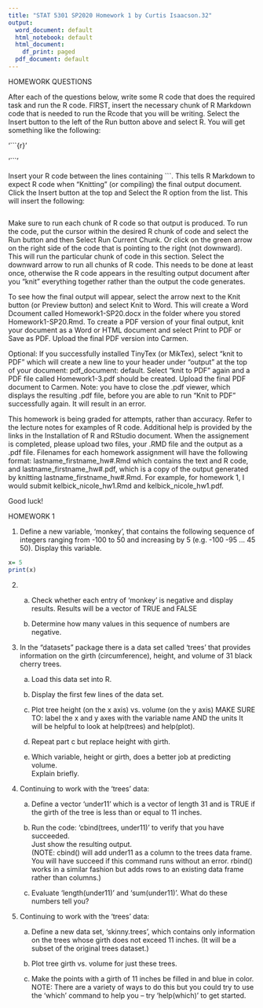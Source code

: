 ---
title: "STAT 5301 SP2020 Homework 1 by Curtis Isaacson.32"
output:
  word_document: default
  html_notebook: default
  html_document:
    df_print: paged
  pdf_document: default
---


 HOMEWORK QUESTIONS 


After each of the questions below, write some R code that does the required task
and run the R code.  FIRST, insert the necessary chunk of R Markdown code that is needed to run the Rcode that you will be writing.  Select the Insert button to the left of the Run button above and select R.  You will get something like the following:
 

'```{r}'

'```'

Insert your R code between the lines containing ```.  This tells R Markdown to expect R code when "Knitting" (or compiling) the final output document.  Click the Insert button at the top and Select the R option from the list.  This will insert the following:

```{r}

```


Make sure to run each chunk of R code so that output is produced. To run the code, put the cursor within the desired R chunk of code and select the Run button and then Select Run Current Chunk.   Or click on the green arrow on the right side of the code that is pointing to the right (not downward).  This will run the particular chunk of code in this section.  Select the downward arrow to run all chunks of R code.   This needs to be done at least once, otherwise the R code appears in the resulting output document after you "knit" everything together rather than the output the code generates. 

To see how the final output will appear, select the arrow next to the Knit button (or Preview button) and select Knit to Word.  This will create a Word Dcoument called Homework1-SP20.docx in the folder where you stored Homework1-SP20.Rmd.  To create a PDF version of your final output, knit your document as a Word or HTML document and select Print to PDF or Save as PDF.  Upload the final PDF version into Carmen.
 
Optional:  If you successfully installed TinyTex (or MikTex), select "knit to PDF" which will create a new line to your header under "output" at the top of your document:  pdf_document: default.  Select "knit to PDF"  again and a PDF file called Homework1-3.pdf should be created. Upload the final PDF document to Carmen.  Note:  you have to close the .pdf viewer, which displays the resulting .pdf file, before you are able to run "Knit to PDF" successfully again.  It will result in an error.

This homework is being graded for attempts, rather than accuracy.  Refer to the lecture notes for examples of R code. Additional help is provided by the links in the Installation of R and RStudio document.  When the assignement is completed, please upload two files, your .RMD file and the output as a .pdf file. Filenames for each homework assignment will have the following format:  lastname_firstname_hw#.Rmd which contains the text and R code, and lastname_firstname_hw#.pdf, which is a copy of the output generated by knitting lastname_firstname_hw#.Rmd.  For example, for homework 1, I would submit kelbick_nicole_hw1.Rmd and kelbick_nicole_hw1.pdf.

Good luck!


HOMEWORK 1

 1. Define a new variable, 'monkey', that contains the following sequence of
    integers ranging from -100 to 50 and increasing by 5 (e.g. -100 -95 ... 45 50).
    Display this variable.

```{r}

x= 5
print(x)


```


 2. a. Check whether each entry of 'monkey' is negative and display results.
       Results will be a vector of TRUE and FALSE

    b. Determine how many values in this sequence of numbers are negative.

 3. In the "datasets" package there is a data set called 'trees' that
    provides information on the girth (circumference), height, and volume of 31 
    black cherry trees.
    a. Load this data set into R.

    b. Display the first few lines of the data set.

    c. Plot tree height (on the x axis) vs. volume (on the y axis)
       MAKE SURE TO: label the x and y axes with the variable name AND the units
       It will be helpful to look at help(trees) and help(plot).

    d. Repeat part c but replace height with girth.

    e. Which variable, height or girth, does a better job at predicting volume.  
       Explain briefly.

 4. Continuing to work with the 'trees' data:
    a. Define a vector 'under11' which is a vector of length 31 and is TRUE
       if the girth of the tree is less than or equal to 11 inches.

    b. Run the code: 'cbind(trees, under11)' to verify that you have succeeded.  
       Just show the resulting output.  
       (NOTE:  cbind() will add under11 as a column to the trees data frame.  You
       will have succeed if this command runs without an error.  rbind() works in
       a similar fashion but adds rows to an existing data frame rather than 
       columns.)

    c. Evaluate 'length(under11)' and 'sum(under11)'.  What do these numbers tell 
       you?

 5. Continuing to work with the 'trees' data:
    a. Define a new data set, 'skinny.trees', which contains only information on 
       the trees whose girth does not exceed 11 inches.  (It will be a subset of 
       the original trees dataset.)

    b. Plot tree girth vs. volume for just these trees.

    c. Make the points with a girth of 11 inches be filled in and blue in color.
       NOTE: There are a variety of ways to do this but you could try to use the 
       'which' command to help you -- try 'help(which)' to get started.




